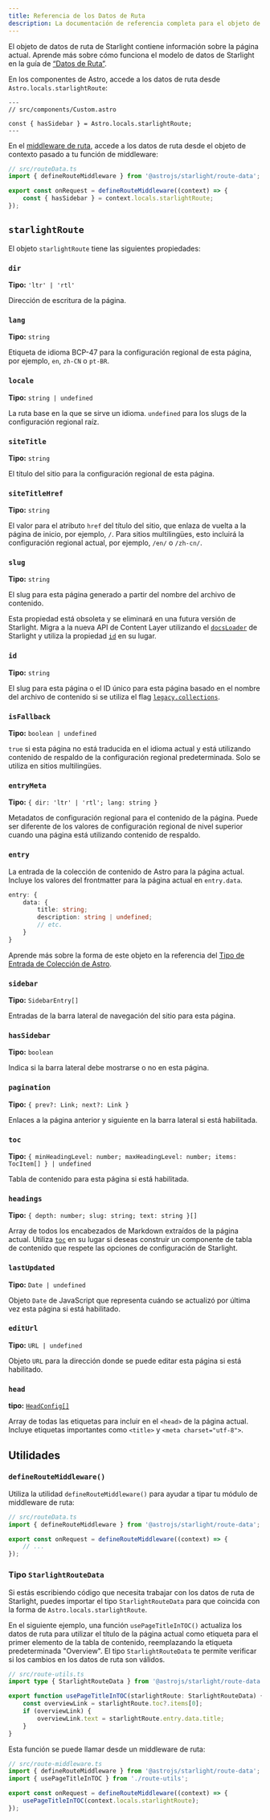 ```yaml
---
title: Referencia de los Datos de Ruta
description: La documentación de referencia completa para el objeto de datos de ruta de Starlight.
---
```


El objeto de datos de ruta de Starlight contiene información sobre la página actual.
Aprende más sobre cómo funciona el modelo de datos de Starlight en la guía de [“Datos de Ruta”](/es/guides/route-data/).

En los componentes de Astro, accede a los datos de ruta desde `Astro.locals.starlightRoute`:

```astro {4}
---
// src/components/Custom.astro

const { hasSidebar } = Astro.locals.starlightRoute;
---
```

En el [middleware de ruta](/es/guides/route-data/#customizing-route-data), accede a los datos de ruta desde el objeto de contexto pasado a tu función de middleware:

```ts {5}
// src/routeData.ts
import { defineRouteMiddleware } from '@astrojs/starlight/route-data';

export const onRequest = defineRouteMiddleware((context) => {
	const { hasSidebar } = context.locals.starlightRoute;
});
```

## `starlightRoute`

El objeto `starlightRoute` tiene las siguientes propiedades:

### `dir`

**Tipo:** `'ltr' | 'rtl'`

Dirección de escritura de la página.

### `lang`

**Tipo:** `string`

Etiqueta de idioma BCP-47 para la configuración regional de esta página, por ejemplo, `en`, `zh-CN` o `pt-BR`.

### `locale`

**Tipo:** `string | undefined`

La ruta base en la que se sirve un idioma. `undefined` para los slugs de la configuración regional raíz.

### `siteTitle`

**Tipo:** `string`

El título del sitio para la configuración regional de esta página.

### `siteTitleHref`

**Tipo:** `string`

El valor para el atributo `href` del título del sitio, que enlaza de vuelta a la página de inicio, por ejemplo, `/`.
Para sitios multilingües, esto incluirá la configuración regional actual, por ejemplo, `/en/` o `/zh-cn/`.

### `slug`

**Tipo:** `string`

El slug para esta página generado a partir del nombre del archivo de contenido.

Esta propiedad está obsoleta y se eliminará en una futura versión de Starlight.
Migra a la nueva API de Content Layer utilizando el [`docsLoader`](/manual-setup/#configure-content-collections) de Starlight y utiliza la propiedad [`id`](#id) en su lugar.

### `id`

**Tipo:** `string`

El slug para esta página o el ID único para esta página basado en el nombre del archivo de contenido si se utiliza el flag [`legacy.collections`](https://docs.astro.build/en/reference/legacy-flags/#collections).

### `isFallback`

**Tipo:** `boolean | undefined`

`true` si esta página no está traducida en el idioma actual y está utilizando contenido de respaldo de la configuración regional predeterminada.
Solo se utiliza en sitios multilingües.

### `entryMeta`

**Tipo:** `{ dir: 'ltr' | 'rtl'; lang: string }`

Metadatos de configuración regional para el contenido de la página. Puede ser diferente de los valores de configuración regional de nivel superior cuando una página está utilizando contenido de respaldo.

### `entry`

La entrada de la colección de contenido de Astro para la página actual.
Incluye los valores del frontmatter para la página actual en `entry.data`.

```ts
entry: {
	data: {
		title: string;
		description: string | undefined;
		// etc.
	}
}
```

Aprende más sobre la forma de este objeto en la referencia del [Tipo de Entrada de Colección de Astro](https://docs.astro.build/en/reference/modules/astro-content/#collectionentry).

### `sidebar`

**Tipo:** `SidebarEntry[]`

Entradas de la barra lateral de navegación del sitio para esta página.

### `hasSidebar`

**Tipo:** `boolean`

Indica si la barra lateral debe mostrarse o no en esta página.

### `pagination`

**Tipo:** `{ prev?: Link; next?: Link }`

Enlaces a la página anterior y siguiente en la barra lateral si está habilitada.

### `toc`

**Tipo:** `{ minHeadingLevel: number; maxHeadingLevel: number; items: TocItem[] } | undefined`

Tabla de contenido para esta página si está habilitada.

### `headings`

**Tipo:** `{ depth: number; slug: string; text: string }[]`

Array de todos los encabezados de Markdown extraídos de la página actual.
Utiliza [`toc`](#toc) en su lugar si deseas construir un componente de tabla de contenido que respete las opciones de configuración de Starlight.

### `lastUpdated`

**Tipo:** `Date | undefined`

Objeto `Date` de JavaScript que representa cuándo se actualizó por última vez esta página si está habilitado.

### `editUrl`

**Tipo:** `URL | undefined`

Objeto `URL` para la dirección donde se puede editar esta página si está habilitado.

### `head`

**tipo:** [`HeadConfig[]`](/reference/configuration/#headconfig)

Array de todas las etiquetas para incluir en el `<head>` de la página actual.
Incluye etiquetas importantes como `<title>` y `<meta charset="utf-8">`.

## Utilidades

### `defineRouteMiddleware()`

Utiliza la utilidad `defineRouteMiddleware()` para ayudar a tipar tu módulo de middleware de ruta:

```ts "defineRouteMiddleware"
// src/routeData.ts
import { defineRouteMiddleware } from '@astrojs/starlight/route-data';

export const onRequest = defineRouteMiddleware((context) => {
	// ...
});
```

### Tipo `StarlightRouteData`

Si estás escribiendo código que necesita trabajar con los datos de ruta de Starlight, puedes importar el tipo `StarlightRouteData` para que coincida con la forma de `Astro.locals.starlightRoute`.

En el siguiente ejemplo, una función `usePageTitleInTOC()` actualiza los datos de ruta para utilizar el título de la página actual como etiqueta para el primer elemento de la tabla de contenido, reemplazando la etiqueta predeterminada "Overview".
El tipo `StarlightRouteData` te permite verificar si los cambios en los datos de ruta son válidos.

```ts "StarlightRouteData"
// src/route-utils.ts
import type { StarlightRouteData } from '@astrojs/starlight/route-data';

export function usePageTitleInTOC(starlightRoute: StarlightRouteData) {
	const overviewLink = starlightRoute.toc?.items[0];
	if (overviewLink) {
		overviewLink.text = starlightRoute.entry.data.title;
	}
}
```

Esta función se puede llamar desde un middleware de ruta:

```ts {3,6}
// src/route-middleware.ts
import { defineRouteMiddleware } from '@astrojs/starlight/route-data';
import { usePageTitleInTOC } from './route-utils';

export const onRequest = defineRouteMiddleware((context) => {
	usePageTitleInTOC(context.locals.starlightRoute);
});
```
